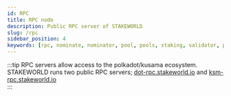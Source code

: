 ```yaml
---
id: RPC
title: RPC node
description: Public RPC server of STAKEWORLD
slug: /rpc
sidebar_position: 4
keywords: [rpc, nominate, nominator, pool, pools, staking, validator, polkadot, kusama]
---
```


:::tip
RPC servers allow access to the polkadot/kusama ecosystem. STAKEWORLD runs two public RPC servers; [dot-rpc.stakeworld.io](http://dot-rpc.stakeworld.io) and [ksm-rpc.stakeworld.io](http://ksm-rpc.stakeworld.io)  
:::
